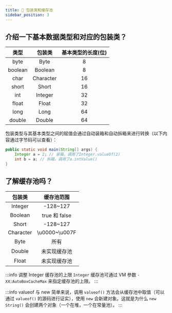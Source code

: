 ```yaml
---
title: 🤪 包装类和缓存池
sidebar_position: 3
---
```


## 介绍一下基本数据类型和对应的包装类？

| 类型 | 包装类 | 基本类型的长度(位) |
|  :---:  |  :---:  | :---: |
| byte | Byte | 8 |
| boolean | Boolean | 8 |
| char | Character | 16 |
| short | Short | 16 |
| int | Integer | 32 |
| float | Float | 32 |
| long | Long | 64 |
| double | Double | 64 |

包装类型与其基本类型之间的赋值会通过自动装箱和自动拆箱来进行转换（以下内容通过字节码可以查看）：

```java
public static void main(String[] args) {
    Integer a = 2; // 装箱，调用了Integer.valueOf(2)
    int b = a; // 拆箱，调用了a.intValue()
}
```

## 了解缓存池吗？

| 包装类 | 缓存池范围 |
|  :---:  |  :---:  |
| Integer | -128~127 |
| Boolean | true 和 false |
| Short | -128~127 |
| Character | \u0000~\u007F |
| Byte | 所有 |
| Double | 未实现缓存池 |
| Float | 未实现缓存池 |

:::info 调整 Integer 缓存池的上限
`Integer` 缓存池可通过 VM 参数 `-XX:AutoBoxCacheMax` 来指定缓存池的上限。
:::

:::info valueof 与 new
简单来说，调用 `valueof()` 方法会从缓存池中取值（可以通过 `valueof()` 的源码进行证实），使用 `new` 会新建对象。这就是为什么 `new String()`
会创建两个对象（一个在堆，一个在常量池）。
:::
